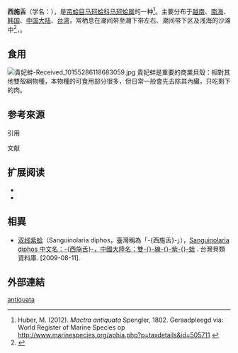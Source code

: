 {{noteTA
|T=zh-cn:西施舌; zh-tw:西施馬珂蛤; zh-hk:貴妃蚌;
|1=zh-cn:西施舌; zh-tw:西施馬珂蛤; zh-hk:貴妃蚌;
}}
{{Speciesbox
 |image = 貴妃蚌-15162372926162004495951.jpg
 |image_caption = 三枚貴妃蚌的半邊殼。
 |taxon = Mactra antiquata
 |authority = {{tsl|da|Lorenz Spengler|洛倫茨·斯賓格勒|Spengler}}, 1802<ref name="sinica-2507"/><ref name="TaiBNET-313682"/><ref name="taubif-namecode-313682"/>
 | synonyms_ref = {{r|WoRMS_505711}}
 | synonyms = 
 * ''Coelomactra antiquata'' {{small |Spengler, 1802}}
}}{{各地中文名
|cn= 西施舌<ref name="sinica-2507"/>
|tw= 西施馬珂蛤<ref name="sinica-2507"/><ref name="TaiBNET-313682"/><ref name="taubif-namecode-313682"/>
|hk= 貴妃蚌
}}

'''西施舌'''（学名：''{{sname|Mactra antiquata}}''），是[[帘蛤目|帘蛤目]][[马珂蛤科|马珂蛤科]][[马珂蛤属|马珂蛤属]]的一种<ref name="WoRMS_505711">Huber, M. (2012). ''Mactra antiquata'' Spengler, 1802. Geraadpleegd via:  World Register of Marine Species op http://www.marinespecies.org/aphia.php?p=taxdetails&id=505711 {{Wayback|url=http://www.marinespecies.org/aphia.php?p=taxdetails&id=505711 |date=20200216090642 }}</ref>。主要分布于[[越南|越南]]、[[南海|南海]]、[[韩国|韩国]]、[[中国大陆|中国大陆]]、[[台湾|台湾]]，常栖息在潮间带至潮下带{{convert|20|m}}左右、潮间带下区及浅海的沙滩中<ref name="sinica-2507">{{cite web|url=http://shell.sinica.edu.tw/chinese/shellbase_detail.php?science_no=2507|title=西施馬珂蛤;中國大陸名:西施舌|publisher=台湾贝类资料库|accessdate=2009-08-11|archive-url=https://web.archive.org/web/20150518090544/http://shell.sinica.edu.tw/chinese/shellbase_detail.php?science_no=2507|archive-date=2015-05-18|dead-url=yes}}</ref>，{{各地中文名|display=inline
|cn= 「西施舌」<ref name="sinica-2507"/>
|tw= 「西施馬珂蛤」<ref name="sinica-2507"/><ref name="TaiBNET-313682"/><ref name="taubif-namecode-313682"/>
|hk= 「貴妃蚌」
}}。

==食用==
[[File:貴妃蚌-Received_10155286118683059.jpg|thumb]]
貴妃蚌是重要的商業貝殼：相對其他雙殼綱物種，本物種的可食用部分很多，但日常一般會先去除其內臟，只吃剩下的肉。

==参考來源==
{{refbegin}}
;引用
{{reflist|1|refs=
<ref name="TaiBNET-313682">{{TaiBNET| zh=西-{}-施-{}-馬-{}-珂-{}-蛤 | id=313682 | binomial=Coelomactra antiquata | authority=Spengler, 1802 | var= | accessdate=2013-01-24}}</ref>
<ref name="taubif-namecode-313682">{{cite web|url= http://taibif.org.tw/taibif_search/species_detail.php?name_code=313682  |title= Coelomactra antiquata (Spengler, 1802) 西-{}-施-{}-馬-{}-珂-{}-蛤 |work= 臺灣生物多樣性資訊入口網-TaiBif | publisher= [[數位典藏|數位典藏]]、[[中央研究院|中央研究院]]生物多樣性研究中心  | accessdate =2016-03-31}}；2015-10-01日之前的前端介面舊版：{{cite web|url=http://taibif.tw/zh/namecode/313682  |title=Coelomactra antiquata (Spengler, 1802) 西-{}-施-{}-馬-{}-珂-{}-蛤 |work= 臺灣生物多樣性資訊入口網-TaiBif | publisher= [[數位典藏|數位典藏]]、[[中央研究院|中央研究院]]生物多樣性研究中心  | accessdate =2016-03-31 |archiveurl= http://archive.is/taibif.tw/zh/namecode/313682 | archivedate= 2016-03-31}}</ref>
}}
;文献
{{refend}}

== 扩展阅读 ==
{{refbegin}}
{{Portal |生物學}}
* {{wikispecies-inline|Coelomactra antiquata}}
* {{commonscat-inline|Coelomactra antiquata}}
{{refend}}

==相異==
*[[双线紫蛤|双线紫蛤]]（Sanguinolaria diphos，臺灣稱為「-{西施舌}-」），[http://shell.sinica.edu.tw/chinese/shellpic_T.php?science_no=2618 Sanguinolaria diphos 中文名：-{西施舌}-，中國大陸名：雙-{}-線-{}-紫-{}-蛤] {{Wayback|url=http://shell.sinica.edu.tw/chinese/shellpic_T.php?science_no=2618 |date=20160304114128 }}. 台灣貝類資料庫. [2009-08-11].

==外部連結==
{{commons category|Mactra antiquata}}
{{Taxonbar|from=Q13807217}}

[[Category:马珂蛤属|antiquata]]